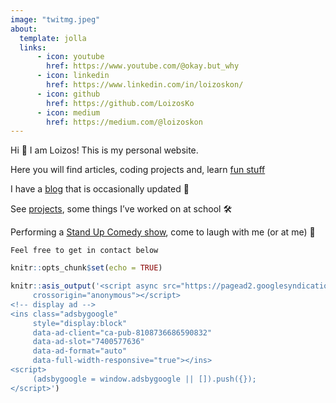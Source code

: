 ```yaml
---
image: "twitmg.jpeg"
about:
  template: jolla
  links:
      - icon: youtube
        href: https://www.youtube.com/@okay.but_why
      - icon: linkedin
        href: https://www.linkedin.com/in/loizoskon/
      - icon: github
        href: https://github.com/LoizosKo
      - icon: medium
        href: https://medium.com/@loizoskon
---
```


Hi 👋 I am Loizos! This is my personal website.

Here you will find articles, coding projects and, learn [fun stuff](https://www.loizos.xyz/cv.html)

I have a [blog](https://www.loizos.xyz/blog.html) that is occasionally updated 📝

See [projects](https://www.loizos.xyz/software/), some things I've worked on at school 🛠

Performing a [Stand Up Comedy show](https://www.facebook.com/share/6hNiKVXzvt1ZnwsN/), come to laugh with me (or at me) 🎤

`Feel free to get in contact below`

```r
knitr::opts_chunk$set(echo = TRUE)

knitr::asis_output('<script async src="https://pagead2.googlesyndication.com/pagead/js/adsbygoogle.js?client=ca-pub-8108736686590832"
     crossorigin="anonymous"></script>
<!-- display ad -->
<ins class="adsbygoogle"
     style="display:block"
     data-ad-client="ca-pub-8108736686590832"
     data-ad-slot="7400577636"
     data-ad-format="auto"
     data-full-width-responsive="true"></ins>
<script>
     (adsbygoogle = window.adsbygoogle || []).push({});
</script>')
```

<!-- Calendly badge widget begin -->

<link href="https://assets.calendly.com/assets/external/widget.css" rel="stylesheet">

```{=html}
<script src="https://assets.calendly.com/assets/external/widget.js" type="text/javascript" async></script>
```
```{=html}
<script type="text/javascript">window.onload = function() { Calendly.initBadgeWidget({ url: 'https://calendly.com/loizos', text: 'Schedule time with me here!', color: '#0069ff', textColor: '#f7f7fd', branding: true }); }</script>
```
<!-- Calendly badge widget end -->

```{=html}
<script async src="https://pagead2.googlesyndication.com/pagead/js/adsbygoogle.js?client=ca-pub-8108736686590832"
 crossorigin="anonymous"></script>
```
